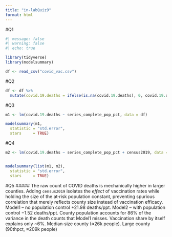 ```yaml
---
title: "in-labQuiz9"
format: html
---
```


#Q1
```r
#| message: false
#| warning: false
#| echo: true

library(tidyverse)
library(modelsummary)

df <- read_csv("covid_vac.csv") 
```

#Q2
```r
df <- df %>%
  mutate(covid.19.deaths = ifelse(is.na(covid.19.deaths), 0, covid.19.deaths))
```

#Q3
```r
m1 <- lm(covid.19.deaths ~ series_complete_pop_pct, data = df)

modelsummary(m1,
  statistic = "std.error",
  stars     = TRUE)
```

#Q4
```r
m2 <- lm(covid.19.deaths ~ series_complete_pop_pct + census2019, data = df)


modelsummary(list(m1, m2),
  statistic = "std.error",
  stars     = TRUE)

```

#Q5
##### The raw count of COVID deaths is mechanically higher in larger counties. Adding `census2019` isolates the *effect* of vaccination rates while holding the size of the at‑risk population constant, preventing spurious correlation that merely reflects county size instead of vaccination efficacy. Model1 – no population control	+21.98 deaths/ppt. Model2 – with population control	−1.52 deaths/ppt. County population accounts for 86% of the variance in the death counts that Model1 misses. Vaccination share by itself explains only ~6%. Median‑size county (≈26k people). Large county (90thpct, ≈209k people)

